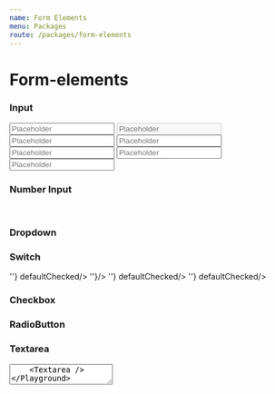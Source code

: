 ```yaml
---
name: Form Elements
menu: Packages
route: /packages/form-elements
---
```



# Form-elements

<PackageMetadata pkg={pkg}/>

### Input
<Playground>
    <Input placeholder='Placeholder' label='Label' autoComplete="off"/>
    <Input placeholder='Placeholder' label='Disabled' disabled/>
    <Input placeholder='Placeholder' label='Success' state='success'/>
    <Input placeholder='Placeholder' label='Error' state='error' errorMessage='Error message'/>
    <Input placeholder='Placeholder' state='error' errorMessage='Error message'/>
    <Input placeholder='Placeholder' label='Input with icon' icon={IconSearch}/>  <Input placeholder='Placeholder' label='Input with icon' icon={IconSearch}/>
</Playground>

### Number Input
<Playground>
    <InputNumber placeholder='0' label='Label'/>
    <br/>
    <InputNumber placeholder='0' label='Disabled' value='1' disabled/>
</Playground>

<Props of={Input} />

### Dropdown

<Playground>
    <Dropdown options={[{label: 'One',value: 'One'},{label: 'Two',value: 'Two'}]}/>
</Playground>

<Props of={Dropdown} />

### Switch
<Playground>
    <Switch label="First" onChange={() => ''} defaultChecked/>
    <Switch label="Second" onChange={() => ''}/>
    <Switch label="Disabled" disabled onChange={() => ''} defaultChecked/>
    <Switch onChange={() => ''} defaultChecked/>
</Playground>

<Props of={Switch} />

### Checkbox
<Playground>
    <Checkbox label="First" defaultChecked/>
    <Checkbox label="Second" />
    <Checkbox label="Third" />
</Playground>

<Props of={Checkbox} />

### RadioButton
<Playground>
    <RadioButton id="1" name="Buttons1" label="First" defaultChecked/>
    <RadioButton id="2" name="Buttons1" label="Second"/>
    <RadioButton id="3" name="Buttons1" label="Third (disabled)" disabled/>

</Playground>

<Props of={RadioButton} />

### Textarea
<Playground>
    <Textarea rows={5} cols={20}/>
    <Textarea /> 
</Playground>

<Props of={Textarea} />

### Tag
<Playground>
    <Tag text="Example tag" /> 
</Playground>

<Props of={Tag} />

### Badge
<Playground>
    <Badge text="Default badge" />
    <br/>
    <br/>
     <Badge text="Filled badge" isFilled/>
     <Badge text="Custom wrapped badge" applyCustomStylings={text => <BodyUI style={{backgroundColor: "red", textTransform: "none"}}>{text}</BodyUI>} isFilled/>
</Playground>

<Props of={Badge} />

### Date Picker
<Playground>
    <DateTimePicker onChange={date => console.log(date)}/>
</Playground>

<Playground>
    <DatePicker
        type="to"
        date={{ from: "", to: "" }}
        fromMonth={new Date(2020, 0)}
        disabledDays={[
            new Date(2020, 0, 1),
            {
                after: new Date(2020, 0, 20),
                before: new Date(2020, 0, 25),
            },
        ]}
        onDayChange={val => console.log(val)}
     />
</Playground>

#### Props
<Props of={DatePicker} />


### Link
<Playground>
    <Link href="www.google.fi">Link</Link>
</Playground>

#### Props
<Props of={Link} />

### Tag Input for article
<Playground>
    <TagInput
        loadOptions={promiseOptions}
        callback={selectCallback}
        placeholder={'Add hashtags'}
        maxOptions={3}
        label={'some label'}
        targetElement="article"
        warningThreshold={2}
        warningMessage="We recommend using at most 2 tags"/>
</Playground>

### Tag Input for page
<Playground>
    <TagInput
        loadOptions={promiseOptions}
        callback={selectCallback}
        placeholder={'Add hashtags'}
        maxOptions={3}
        label={'some label'}
        targetElement="pages"
        warningThreshold={2}
        warningMessage="We recommend using at most 2 tags"/>
</Playground>

### Tag Input with button to inject tags from outside.
<Playground>
        <InjectableTagInput />
</Playground>

#### Props
##### `loadOptions` - async function that returns an array of hashtags in format `[{hashtag: 'test', count: 33}]`
##### `callback` - a function called when new hashtag is added/created. Returns an array of currently selected hashtags: `[{hashtag: 'test'}]`
##### `defaultValue` - pre-selected values for the input in format `[{hashtag: 'test'}]`
<Props of={TagInput} />
